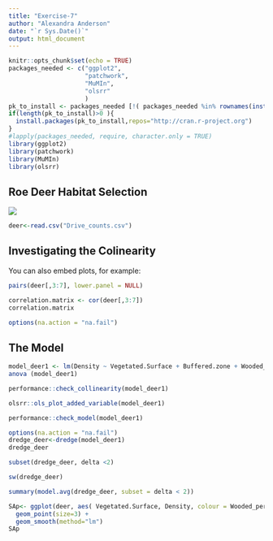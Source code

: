 ```yaml
---
title: "Exercise-7"
author: "Alexandra Anderson"
date: "`r Sys.Date()`"
output: html_document
---
```


```r
knitr::opts_chunk$set(echo = TRUE)
packages_needed <- c("ggplot2",
                     "patchwork",
                     "MuMIn", 
                     "olsrr"
                     )
pk_to_install <- packages_needed [!( packages_needed %in% rownames(installed.packages())  )]
if(length(pk_to_install)>0 ){
  install.packages(pk_to_install,repos="http://cran.r-project.org")
}
#lapply(packages_needed, require, character.only = TRUE)
library(ggplot2)
library(patchwork)
library(MuMIn)
library(olsrr)
```

## Roe Deer Habitat Selection

![](images/young-roe-deer-running-summer-raindrops-solitary-male-capreolus-action-grassy-meadow-covered-rain-cute-163306928.webp)

```r
deer<-read.csv("Drive_counts.csv")
```

## Investigating the Colinearity

You can also embed plots, for example:

```r
pairs(deer[,3:7], lower.panel = NULL)
```

```R
correlation.matrix <- cor(deer[,3:7])
correlation.matrix
```

```r
options(na.action = "na.fail")
```

## The Model

```r
model_deer1 <- lm(Density ~ Vegetated.Surface + Buffered.zone + Wooded_Zone + Wooded_percentage + Weighted_surface..ha., data=deer)
anova (model_deer1)
```

```r
performance::check_collinearity(model_deer1)
```

```r
olsrr::ols_plot_added_variable(model_deer1)
```

```r
performance::check_model(model_deer1)
```

```r
options(na.action = "na.fail")
dredge_deer<-dredge(model_deer1)
dredge_deer

```

```r
subset(dredge_deer, delta <2)
```

```r
sw(dredge_deer)
```

```r
summary(model.avg(dredge_deer, subset = delta < 2))
```

```r
SAp<- ggplot(deer, aes( Vegetated.Surface, Density, colour = Wooded_percentage)) + 
  geom_point(size=3) +
  geom_smooth(method="lm")
SAp
```
